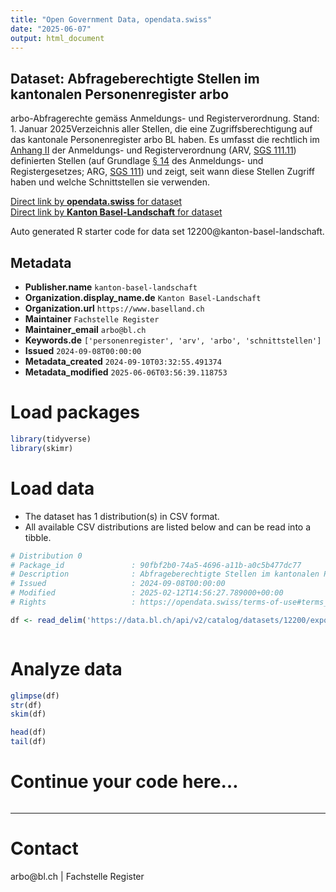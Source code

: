 ```yaml
---
title: "Open Government Data, opendata.swiss"
date: "2025-06-07"
output: html_document
---
```


## Dataset: Abfrageberechtigte Stellen im kantonalen Personenregister arbo

arbo-Abfragerechte gemäss Anmeldungs- und Registerverordnung. Stand: 1. Januar 2025Verzeichnis aller Stellen, die eine Zugriffsberechtigung auf das kantonale Personenregister arbo BL haben. Es umfasst die rechtlich im [Anhang II](https://bl.clex.ch/app/de/texts_of_law/111.11/annex/II) der Anmeldungs- und Registerverordnung (ARV, [SGS 111.11](https://bl.clex.ch/app/de/texts_of_law/111.11)) definierten Stellen (auf Grundlage [§ 14](https://bl.clex.ch/app/de/texts_of_law/111/art/14) des Anmeldungs- und Registergesetzes; ARG, [SGS 111](https://bl.clex.ch/app/de/texts_of_law/111)) und zeigt, seit wann diese Stellen Zugriff haben und welche Schnittstellen sie verwenden.

[Direct link by **opendata.swiss** for dataset](https://opendata.swiss/de/dataset/im-kantonalen-personenregister-abfrageberechtigte-stellen-anmeldungs-und-registerverord-07-2024)<br>
[Direct link by **Kanton Basel-Landschaft** for dataset](https://data.bl.ch/explore/dataset/12200/)

Auto generated R starter code for data set 12200@kanton-basel-landschaft.

## Metadata

- **Publisher.name** `kanton-basel-landschaft`
- **Organization.display_name.de** `Kanton Basel-Landschaft`
- **Organization.url** `https://www.baselland.ch`
- **Maintainer** `Fachstelle Register`
- **Maintainer_email** `arbo@bl.ch`
- **Keywords.de** `['personenregister', 'arv', 'arbo', 'schnittstellen']`
- **Issued** `2024-09-08T00:00:00`
- **Metadata_created** `2024-09-10T03:32:55.491374`
- **Metadata_modified** `2025-06-06T03:56:39.118753`


# Load packages

```r

library(tidyverse)
library(skimr)

```

# Load data

-   The dataset has 1 distribution(s) in CSV format.
-   All available CSV distributions are listed below and can be read into a tibble.

```r

# Distribution 0
# Package_id               : 90fbf2b0-74a5-4696-a11b-a0c5b477dc77
# Description              : Abfrageberechtigte Stellen im kantonalen Personenregister arbo (csv)
# Issued                   : 2024-09-08T00:00:00
# Modified                 : 2025-02-12T14:56:27.789000+00:00
# Rights                   : https://opendata.swiss/terms-of-use#terms_by

df <- read_delim('https://data.bl.ch/api/v2/catalog/datasets/12200/exports/csv?use_labels=true')



```

# Analyze data

```r

glimpse(df)
str(df)
skim(df)

head(df)
tail(df)

```

# Continue your code here...

```r

```

------------------------------------------------------------------------

# Contact

arbo@bl.ch | Fachstelle Register
